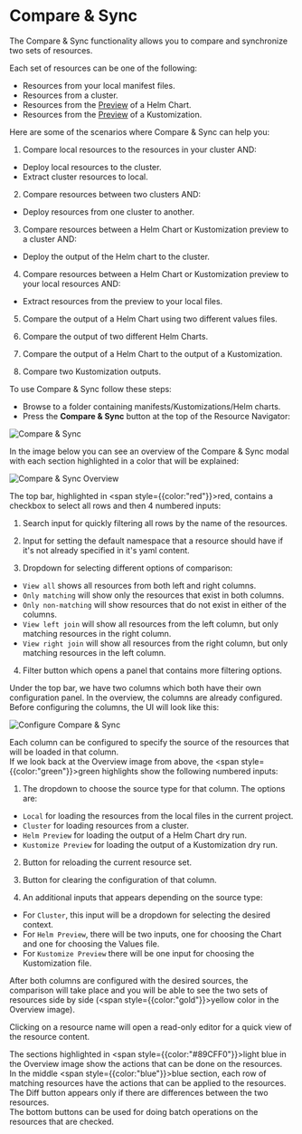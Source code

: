 
# Compare & Sync

The Compare & Sync functionality allows you to compare and synchronize two sets of resources.

Each set of resources can be one of the following:

- Resources from your local manifest files.
- Resources from a cluster.
- Resources from the [Preview](helm.md) of a Helm Chart.
- Resources from the [Preview](kustomize.md) of a Kustomization.

Here are some of the scenarios where Compare & Sync can help you:

1. Compare local resources to the resources in your cluster AND:

- Deploy local resources to the cluster.
- Extract cluster resources to local.

2. Compare resources between two clusters AND:

- Deploy resources from one cluster to another.

3. Compare resources between a Helm Chart or Kustomization preview to a cluster AND:

- Deploy the output of the Helm chart to the cluster.

4. Compare resources between a Helm Chart or Kustomization preview to your local resources AND:

- Extract resources from the preview to your local files.

5. Compare the output of a Helm Chart using two different values files.

6. Compare the output of two different Helm Charts.

7. Compare the output of a Helm Chart to the output of a Kustomization.

8. Compare two Kustomization outputs.

To use Compare & Sync follow these steps:

- Browse to a folder containing manifests/Kustomizations/Helm charts.
- Press the **Compare & Sync** button at the top of the Resource Navigator:

![Compare & Sync](img/cluster-compare-button-1.11.png)

In the image below you can see an overview of the Compare & Sync modal with each section highlighted in a color that will be explained:

![Compare & Sync Overview](img/compare-sync-overview-1-9-1.png)

The top bar, highlighted in <span style={{color:"red"}}>red</span>, contains a checkbox to select all rows and then 4 numbered inputs:

1. Search input for quickly filtering all rows by the name of the resources.

2. Input for setting the default namespace that a resource should have if it's not already specified in it's yaml content.

3. Dropdown for selecting different options of comparison:

- `View all` shows all resources from both left and right columns.
- `Only matching` will show only the resources that exist in both columns.
- `Only non-matching` will show resources that do not exist in either of the columns.
- `View left join` will show all resources from the left column, but only matching resources in the right column.
- `View right join` will show all resources from the right column, but only matching resources in the left column.

4. Filter button which opens a panel that contains more filtering options.

Under the top bar, we have two columns which both have their own configuration panel.
In the overview, the columns are already configured.
Before configuring the columns, the UI will look like this:

![Configure Compare & Sync](img/compare-sync-configure-1-9-1.png)

Each column can be configured to specify the source of the resources that will be loaded in that column.  
If we look back at the Overview image from above, the <span style={{color:"green"}}>green</span> highlights show the following numbered inputs:

1. The dropdown to choose the source type for that column. The options are:

- `Local` for loading the resources from the local files in the current project.
- `Cluster` for loading resources from a cluster.
- `Helm Preview` for loading the output of a Helm Chart dry run.
- `Kustomize Preview` for loading the output of a Kustomization dry run.

2. Button for reloading the current resource set.

3. Button for clearing the configuration of that column.

4. An additional inputs that appears depending on the source type:

- For `Cluster`, this input will be a dropdown for selecting the desired context.
- For `Helm Preview`, there will be two inputs, one for choosing the Chart and one for choosing the Values file.
- For `Kustomize Preview` there will be one input for choosing the Kustomization file.

After both columns are configured with the desired sources, the comparison will take place and you will be able to see the two sets of resources side by side (<span style={{color:"gold"}}>yellow</span> color in the Overview image).

Clicking on a resource name will open a read-only editor for a quick view of the resource content.

The sections highlighted in <span style={{color:"#89CFF0"}}>light blue</span> in the Overview image show the actions that can be done on the resources.  
In the middle <span style={{color:"blue"}}>blue</span> section, each row of matching resources have the actions that can be applied to the resources.  
The Diff button appears only if there are differences between the two resources.  
The bottom buttons can be used for doing batch operations on the resources that are checked.

